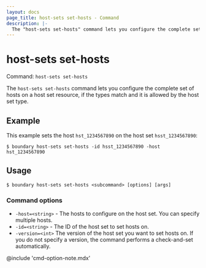 ```yaml
---
layout: docs
page_title: host-sets set-hosts - Command
description: |-
  The "host-sets set-hosts" command lets you configure the complete set of hosts on host source resources, if the types match and the operation is allowed by the host set type.
---
```


# host-sets set-hosts

Command: `host-sets set-hosts`

The `host-sets set-hosts` command lets you configure the complete set of hosts on a host set resource, if the types match and it is allowed by the host set type.

## Example

This example sets the host `hst_1234567890` on the host set `hsst_1234567890`:

```shell-session
$ boundary host-sets set-hosts -id hsst_1234567890 -host hst_1234567890
```

## Usage

<CodeBlockConfig hideClipboard>

```shell-session
$ boundary host-sets set-hosts <subcommand> [options] [args]
```

</CodeBlockConfig>

### Command options

- `-host=<string>` - The hosts to configure on the host set.
You can specify multiple hosts.
- `-id=<string>` - The ID of the host set to set hosts on.
- `-version=<int>` The version of the host set you want to set hosts on.
If you do not specify a version, the command performs a check-and-set automatically.

@include 'cmd-option-note.mdx'